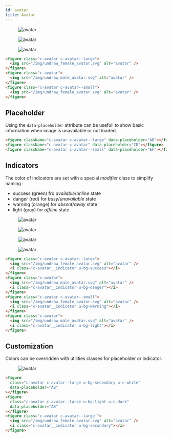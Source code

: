 ```yaml
---
id: avatar
title: Avatar
---
```



<Version version="1.2.0" source="glsass-components/_components.avatar.scss" />

<Example>
  <figure className="c-avatar c-avatar--large u-mr-2">
    <img src="/img/undraw_female_avatar.svg" alt="avatar" />
  </figure>
  <figure className="c-avatar u-mr-2">
    <img src="/img/undraw_male_avatar.svg" alt="avatar" />
  </figure>
  <figure className="c-avatar c-avatar--small u-mr-2">
    <img src="/img/undraw_female_avatar.svg" alt="avatar" />
  </figure>
</Example>

```html
<figure class="c-avatar c-avatar--large">
  <img src="/img/undraw_female_avatar.svg" alt="avatar" />
</figure>
<figure class="c-avatar">
  <img src="/img/undraw_male_avatar.svg" alt="avatar" />
</figure>
<figure class="c-avatar c-avatar--small">
  <img src="/img/undraw_female_avatar.svg" alt="avatar" />
</figure>
```

## Placeholder

Using the `data-placeholder` attribute can be usefull to show basic information
when image is unavailable or not loaded.

<Example>
  <figure
    className="c-avatar c-avatar--large u-mr-2"
    data-placeholder="AB"
  ></figure>
  <figure className="c-avatar c-avatar u-mr-2" data-placeholder="CD"></figure>
  <figure
    className="c-avatar c-avatar--small u-mr-2"
    data-placeholder="EF"
  ></figure>
</Example>

```html
<figure className="c-avatar c-avatar--large" data-placeholder="AB"></figure>
<figure className="c-avatar c-avatar" data-placeholder="CD"></figure>
<figure className="c-avatar c-avatar--small" data-placeholder="EF"></figure>
```

## Indicators

The color of indicators are set with a special _modifier_ class to simplify
naming :

- success (green) fro _available_/_online_ state
- danger (red) for _busy_/_unavailable_ state
- warning (orange) for _absent_/_away_ state
- light (gray) for _offline_ state

<Example>
  <figure className="c-avatar c-avatar--large u-mr-2">
    <img src="/img/undraw_female_avatar.svg" alt="avatar" />
    <i className="c-avatar__indicator u-bg-success"></i>
  </figure>
  <figure className="c-avatar u-mr-2">
    <img src="/img/undraw_male_avatar.svg" alt="avatar" />
    <i className="c-avatar__indicator u-bg-danger"></i>
  </figure>
  <figure className="c-avatar c-avatar--small u-mr-2">
    <img src="/img/undraw_female_avatar.svg" alt="avatar" />
    <i className="c-avatar__indicator u-bg-warning"></i>
  </figure>
  <figure className="c-avatar u-mr-2">
    <img src="/img/undraw_male_avatar.svg" alt="avatar" />
    <i className="c-avatar__indicator u-bg-light"></i>
  </figure>
</Example>

```html
<figure class="c-avatar c-avatar--large">
  <img src="/img/undraw_female_avatar.svg" alt="avatar" />
  <i class="c-avatar__indicator u-bg-success"></i>
</figure>
<figure class="c-avatar">
  <img src="/img/undraw_male_avatar.svg" alt="avatar" />
  <i class="c-avatar__indicator u-bg-danger"></i>
</figure>
<figure class="c-avatar c-avatar--small">
  <img src="/img/undraw_female_avatar.svg" alt="avatar" />
  <i class="c-avatar__indicator u-bg-warning"></i>
</figure>
<figure class="c-avatar">
  <img src="/img/undraw_male_avatar.svg" alt="avatar" />
  <i class="c-avatar__indicator u-bg-light"></i>
</figure>
```

## Customization

Colors can be overridden with utilities classes for placeholder or indicator.

<Example>
  <figure
    className="c-avatar c-avatar--large u-bg-secondary u-c-white u-mr-2"
    data-placeholder="AB"
  ></figure>
  <figure
    className="c-avatar c-avatar--large u-bg-light u-c-dark u-mr-2"
    data-placeholder="CD"
  ></figure>
  <figure className="c-avatar c-avatar--large ">
    <img src="/img/undraw_female_avatar.svg" alt="avatar" />
    <i className="c-avatar__indicator u-bg-secondary"></i>
  </figure>
</Example>

```html
<figure
  class="c-avatar c-avatar--large u-bg-secondary u-c-white"
  data-placeholder="AB"
></figure>
<figure
  class="c-avatar c-avatar--large u-bg-light u-c-dark"
  data-placeholder="AB"
></figure>
<figure class="c-avatar c-avatar--large ">
  <img src="/img/undraw_female_avatar.svg" alt="avatar" />
  <i class="c-avatar__indicator u-bg-secondary"></i>
</figure>
```
